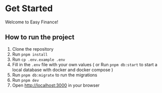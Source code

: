 # Get Started

Welcome to Easy Finance!

## How to run the project

1. Clone the repository
2. Run `pnpm install`
3. Run `cp .env.example .env`
4. Fill in the `.env` file with your own values ( or Run `pnpm db:start` to start a local database with docker and docker compose )
5. Run `pnpm db:migrate` to run the migrations
6. Run `pnpm dev`
7. Open [http://localhost:3000](http://localhost:3000) in your browser
